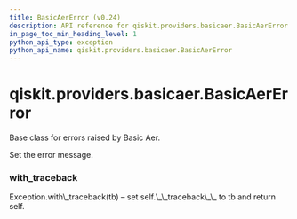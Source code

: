 ```yaml
---
title: BasicAerError (v0.24)
description: API reference for qiskit.providers.basicaer.BasicAerError in qiskit v0.24
in_page_toc_min_heading_level: 1
python_api_type: exception
python_api_name: qiskit.providers.basicaer.BasicAerError
---
```


<span id="qiskit-providers-basicaer-basicaererror" />

# qiskit.providers.basicaer.BasicAerError

<Class id="qiskit.providers.basicaer.BasicAerError" isDedicatedPage={true} github="https://github.com/qiskit/qiskit/tree/stable/0.16/qiskit/providers/basicaer/exceptions.py" signature="BasicAerError(*message)" modifiers="exception">
  Base class for errors raised by Basic Aer.

  Set the error message.

  ### with\_traceback

  <Function id="qiskit.providers.basicaer.BasicAerError.with_traceback" signature="with_traceback()">
    Exception.with\_traceback(tb) – set self.\_\_traceback\_\_ to tb and return self.
  </Function>
</Class>

